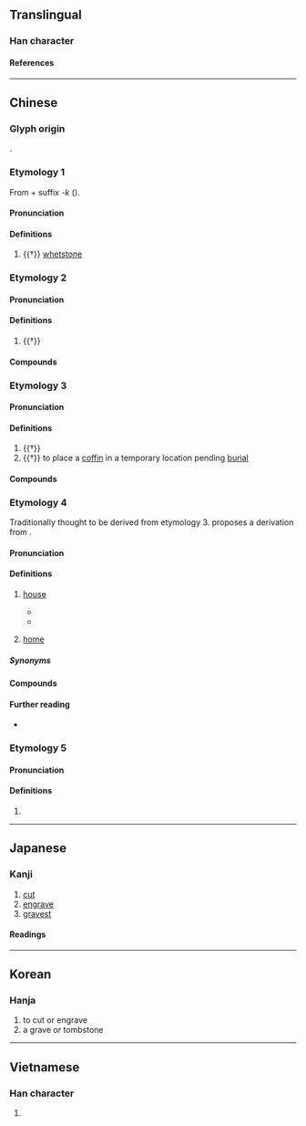 {{character info}}
==Translingual==

===Han character===
{{Han char|rn=27|rad=厂|as=08|sn=10|four=71261|canj=MTA|ids=⿸厂昔}}

====References====
{{Han ref|kx=0161.370|dkj=02961|dj=0368.140|hdz=10073.090|uh=539D}}

----

==Chinese==

===Glyph origin===
{{Han etym}}
{{Han compound|厂|昔|ls=psc|c1=s|c2=p}}.

===Etymology 1===
{{zh-forms|alt=𠪞,錯,𥕉}}
From {{och-l|磋|to rub; to polish}} + suffix ''-k'' ({{zh-ref|Schuessler, 2007}}).

====Pronunciation====
{{zh-pron
|m=cuò
|c=cok3
|mc=2
|oc=2
|ma=
|cat=n
}}

====Definitions====
{{zh-hanzi}}

# {{†}} [[whetstone]]

===Etymology 2===
{{zh-forms}}

====Pronunciation====
{{zh-pron
|m=cuò
|c=cok3
|mc=2
|oc=2
|ma=
|cat=a
}}

====Definitions====
{{zh-hanzi}}

# {{†}} {{zh-alt-form|錯|[[mixed]]; [[jumbled]]}}

====Compounds====
{{zh-der|五方雜厝}}

===Etymology 3===
{{zh-forms}}

====Pronunciation====
{{zh-pron
|m=cuò
|c=cou3
|mc=1
|oc=1
|ma=
|cat=v
}}

====Definitions====
{{zh-hanzi}}

# {{†}} {{zh-alt-form|措|to place}}
# {{†}} to place a [[coffin]] in a temporary location pending [[burial]]

====Compounds====
{{zh-der|厝基|厝火積薪|厝薪於火|厝身|奉厝|安厝|浮厝|積薪厝火|停厝|北厝}}

===Etymology 4===
{{zh-forms|alt=戍,茨,㢀,𡪣,次,聚,陬,宿,處,室-Hainan}}
Traditionally thought to be derived from etymology 3. {{zh-ref|Norman (1984)}} proposes a derivation from {{och-l|戍|to garrison the frontier}}.

====Pronunciation====
{{zh-pron
|m=cuò
|c=cou3
|mb=chio̤̿
|md=chió
|mn=chhù
|mn-t=cu3
|cat=n
}}

====Definitions====
{{zh-hanzi}}

# {{lb|zh|Min}} [[house]] {{gl|building}} {{zh-mw|mn:間}}
#* {{zh-x|佢 似像 一 隻 人 開 厝，地 掘 得 盡 深，厝基 做 到 石巖 上邊：做 大水 的 時候，水 撞 著[着] 樣 厝，𣍐 𢫦 得 佢 動；因為 厝 開 得 實落。|He is like a man which built an '''house''', and digged deep, and laid the foundation on a rock: and when the flood arose, the stream beat vehemently upon that '''house''', and could not shake it: for it [the '''house'''] was founded upon a rock.|MB|tr=Gṳ̀ su̿-siōng cì-ciă nêng kṳé '''chio̤̿''', diá gṳ̄-dă̤ cèng chéng, '''chio̤̿'''-gí ca̿ da̿u ciō̤-ngâng ciōng-bíng: ca̿ duōi-sṳ̌ gâ̤ sî-hē, sṳ̌ chè̤ng-diō̤ iŏ̤ng '''chio̤̿''', mài mà-dă̤ gṳ̀ dòng; éng-ṳē '''chio̤̿''' kṳé-dă̤ ì-lò̤.|ref='''1896''', ''Séng Iŏ̤ Cṳ̌ing Sṳ́: Gṳ̄ing-nǎing Hǔ gâ̤ Tǔ-kióng (Lô̤-mǎ Cī)'', Lū-gá 6:48}}
#* {{zh-x|有{Ū} 幾 間 厝 用{iōng} 磚仔 鞏\砌{khōng}　看 %起來 普通 普通|There are a few '''houses''' built with bricks; they look quite ordinary|TW|ref='''1991''', {{w2|zh|葉啟田}} ({{w|Yeh Chi-tien}}), {{lang|zh|故鄉}}}}
# {{lb|zh|Min}} [[home]]
#: {{zh-x|伊 無 佇 厝。|They is not home.|MN}}

=====Synonyms=====
{{zh-dial|房子}}
{{zh-dial|家}}

====Compounds====
{{zh-der|厝邊|古厝|透天厝|厝主|厝契|厝後|厝心裡|厝頂|厝囝|厝囝厝伲|厝簷|厝脊|厝殼|厝裡|厝稅:chhù-sòe;Min Nan|厝內:chhù-lāi;Min Nan|搬厝:poaⁿ-chhù|千金買厝，萬金買厝邊|死人厝:sí-lâng-chhù}}

====Further reading====
* {{thcwd|5810}}

===Etymology 5===
{{zh-forms}}

====Pronunciation====
{{zh-pron
|m=Jí
|cat=pn
}}

====Definitions====
{{zh-hanzi}}

# {{place|zh|ancient county|in modern|p/Hebei}}

----

==Japanese==

===Kanji===
{{ja-kanji|grade=|rs=厂08}}

# [[cut]]
# [[engrave]]
# [[gravest]]

====Readings====
{{ja-readings
|on=さく, そ, せき, じゃく
|kun=と, まじる, おく
}}

----

==Korean==

===Hanja===
{{ko-hanja|조}}

# to cut or engrave
# a grave or tombstone

----

==Vietnamese==

===Han character===
{{vi-readings|rs=厂08|reading=xó}}

# {{rfdef|vi|sort=厂08}}